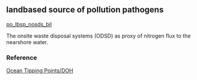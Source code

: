 ## landbased source of pollution pathogens

[po_lbsp_nosds_bil](https://github.com/OHI-Science/mhi/blob/master/region2017/layers/)

The onsite waste disposal systems (ODSD) as proxy of nitrogen flux to the nearshore water.

### Reference

[Ocean Tipping Points/DOH](http://www.pacioos.hawaii.edu/projects/oceantippingpoints/#data)